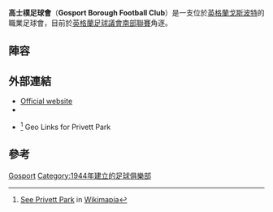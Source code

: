 {{Infobox football club
| clubname   = 高士樸
| image      = [[Image:Gosport_Borough_F_C_logo.jpg|180px]]
| fullname   = Gosport Borough Football Club
| nickname   = The Boro'
| founded    = {{start date and age|df=yes|1944}}
| ground     = Privett Park, Gosport
| capacity   = 3,300 (1,000 seated)
| chairman   = Mark Hook
| manager    = [[Alex_Pike|Alex Pike]]
| league     = [[英格蘭足球南部聯賽|英格蘭足球南部聯賽]]
| season     = 2018–19
| position   = 超聯南，第 19 位
| pattern_la1=_navyshoulders|pattern_b1=_navyshoulders|pattern_ra1=_navyshoulders
| leftarm1=F9EF45|body1=F9EF45|rightarm1=F9EF45|shorts1=000066|socks1=000066
| pattern_la2=|pattern_b2=|pattern_ra2=
| leftarm2=000066|body2=000066|rightarm2=000066|shorts2=F9EF45|socks2=F9EF45
}}
'''高士樸足球會'''（'''Gosport Borough Football Club'''）是一支位於[[英格蘭|英格蘭]][[戈斯波特|戈斯波特]]的職業足球會，目前於[[英格蘭足球議會南部聯賽|英格蘭足球議會南部聯賽]]角逐。

==陣容==
{{updated|2015年6月18日}}
{{Fs start}}
{{Fs player | nat=England     |pos=GK | name=Nathan Ashmore}}
{{Fs player | nat=Wales       |pos=GK | name=Lyall Beazley}}
{{Fs player | nat=England     |pos=DF | name=Adam Brice}}
{{Fs player | nat=England     |pos=DF | name=TJ Cuthbertson}}
{{Fs player | nat=England     |pos=DF | name=Ryan Woodford}}
{{Fs player | nat=England     |pos=DF | name=Luke King}}
{{Fs player | nat=England     |pos=DF | name=Sam Pearce}}
{{Fs player | nat=England     |pos=DF | name=Brett Poate}}
{{Fs player | nat=England     |pos=MF | name=Matt Benham}}
{{Fs player | nat=England     |pos=MF | name=Mike Carter}}
{{Fs player | nat=England     |pos=MF | name=Ryan Scott}}
{{Fs player | nat=England     |pos=MF | name=Lewis Blackmore}}
{{Fs player | nat=England     |pos=MF | name=Tom Dunford}}
{{Fs player | nat=England     |pos=MF | name=Bradey Norton}}
{{Fs player | nat=England     |pos=MF | name=Steve Ramsey}}
{{Fs player | nat=England     |pos=MF | name=[[Andy_Robinson_(footballer,_born_1992)|Andy Robinson]]}}
{{Fs player | nat=England     |pos=MF | name=[[Adam_Wilde|Adam Wilde]]}}
{{Fs player | nat=England     |pos=FW | name=Justin Bennett}}
{{Fs player | nat=England     |pos=FW | name=Rory Williams}}
{{Fs player | nat=England     |pos=FW | name=Dan Wooden}}
{{Fs player | nat=England     |pos=FW | name=Lee Wort}}
{{Fs player | nat=England     |pos=FW | name=Kieran Stephen}}
{{Fs end}}

==外部連結==
*[http://www.gosportboroughfc.co.uk Official website] {{Wayback|url=http://www.gosportboroughfc.co.uk/ |date=20210116021854 }}
*{{fchd|name=Gosport Borough|id=GOSPORTB}}
*{{coord|50.794923|-1.156558|region:GB_type:landmark_scale:5000|display=inline,title|name=Privet Park (Gosport Borugh FC)}}<ref>[http://wikimapia.org/#lat=50.794923&lon=-1.156558&z=19&l=0&m=s&v=2 See Privett Park] {{WebCite|url=https://www.webcitation.org/61CZ2O6Sc?url=http://wikimapia.org/#lat=50.794923&lon=-1.156558&z=19&l=0&m=s&v=2 |date=20110825123910 |dateformat=iso }} in [[Wikimapia|Wikimapia]]</ref> Geo Links for Privett Park

==參考==
{{Reflist}}

[[Category:漢普郡足球俱樂部|Gosport]]
[[Category:1944年建立的足球俱樂部|Category:1944年建立的足球俱樂部]]